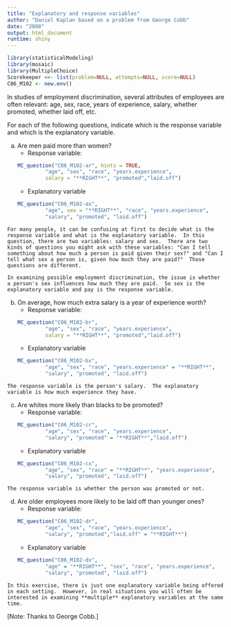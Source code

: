 ```yaml
---
title: "Explanatory and response variables"
author: "Daniel Kaplan based on a problem from George Cobb"
date: "2008"
output: html_document
runtime: shiny
---
```


```r
library(statisticalModeling)
library(mosaic)
library(MultipleChoice)
Scorekeeper <<- list(problem=NULL, attempts=NULL, score=NULL)
C06_M102 <- new.env()
```

In studies of employment discrimination, several attributes of employees are often relevant: age, sex, race, years of experience, salary, whether promoted, whether laid off, etc. 


For each of the following questions, indicate which is the response variable and which is the explanatory variable.

a. Are men paid more than women? 
    - Response variable:
```r
MC_question("C06_M102-ar", hints = TRUE,
            "age", "sex", "race", "years.experience",
            salary = "**RIGHT**", "promoted","laid.off")
```
    - Explanatory variable
```r
MC_question("C06_M102-ax", 
            "age", sex = "**RIGHT**", "race", "years.experience",
            "salary", "promoted", "laid.off")
```

```asis
For many people, it can be confusing at first to decide what is the response variable and what is the explanatory variable.  In this question, there are two variables: salary and sex.  There are two kinds of questions you might ask with these variables: "Can I tell something about how much a person is paid given their sex?" and "Can I tell what sex a person is, given how much they are paid?"  Those questions are different.  

In examining possible employment discrimination, the issue is whether a person's sex influences how much they are paid.  So sex is the explanatory variable and pay is the response variable.
```

b. On average, how much extra salary is a year of experience worth? 
    - Response variable:
```r
MC_question("C06_M102-br", 
            "age", "sex", "race", "years.experience",
            salary = "**RIGHT**", "promoted","laid.off")
```
    - Explanatory variable
```r
MC_question("C06_M102-bx", 
            "age", "sex", "race", "years.experience" = "**RIGHT**",
            "salary", "promoted", "laid.off")
```

```asis
The response variable is the person's salary.  The explanatory
variable is how much experience they have.
```

c. Are whites more likely than blacks to be promoted? 
    - Response variable:
```r
MC_question("C06_M102-cr", 
            "age", "sex", "race", "years.experience",
            "salary", "promoted" = "**RIGHT**","laid.off")
```
    - Explanatory variable
```r
MC_question("C06_M102-cx", 
            "age", "sex", "race" = "**RIGHT**", "years.experience",
            "salary", "promoted", "laid.off")
```

```asis
The response variable is whether the person was promoted or not.
```

d. Are older employees more likely to be laid off than younger ones?  
    - Response variable:
```r
MC_question("C06_M102-dr", 
            "age", "sex", "race", "years.experience",
            "salary", "promoted","laid.off" = "**RIGHT**")
```
    - Explanatory variable
```r
MC_question("C06_M102-dx",
            "age" = "**RIGHT**", "sex", "race", "years.experience",
            "salary", "promoted", "laid.off")
```

```asis
In this exercise, there is just one explanatory variable being offered in each setting.  However, in real situations you will often be interested in examining **multiple** explanatory variables at the same time.  
```


[Note: Thanks to George Cobb.]
